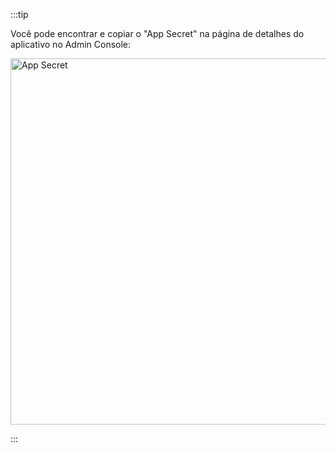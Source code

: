 
:::tip

<p>
  Você pode encontrar e copiar o "App Secret" na página de detalhes do aplicativo no Admin Console:
</p>

<img alt="App Secret" src={appSecret} width="586px" />

:::
